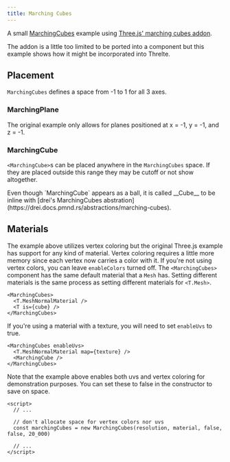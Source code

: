 ```yaml
---
title: Marching Cubes
---
```


A small [MarchingCubes](https://en.wikipedia.org/wiki/Marching_cubes) example using [Three.js' marching cubes addon](https://threejs.org/examples/webgl_marchingcubes.html).

<Example path="marching-cubes/lava-lamp" />

The addon is a little too limited to be ported into a component but this example shows how it might be incorporated into Threlte.

## Placement

`MarchingCubes` defines a space from -1 to 1 for all 3 axes.

### MarchingPlane

The original example only allows for planes positioned at x = -1, y = -1, and z = -1.

### MarchingCube

`<MarchingCube>`s can be placed anywhere in the `MarchingCubes` space. If they are placed outside this range they may be cutoff or not show altogether.

<Tip type="info">
  Even though `MarchingCube` appears as a ball, it is called __Cube__ to be inline with [drei's
  MarchingCubes abstration](https://drei.docs.pmnd.rs/abstractions/marching-cubes).
</Tip>

## Materials

The example above utilizes vertex coloring but the original Three.js example has
support for any kind of material. Vertex coloring requires a little more memory
since each vertex now carries a color with it. If you're not using vertex colors,
you can leave `enableColors` turned off. The `<MarchingCubes>` component has the
same default material that a `Mesh` has. Setting different materials is the same
process as setting different materials for `<T.Mesh>`.

```svelte
<MarchingCubes>
  <T.MeshNormalMaterial />
  <T is={cube} />
</MarchingCubes>
```

If you're using a material with a texture, you will need to set `enableUvs` to true.

```svelte
<MarchingCubes enableUvs>
  <T.MeshNormalMaterial map={texture} />
  <MarchingCube />
</MarchingCubes>
```

Note that the example above enables both uvs and vertex coloring for demonstration purposes. You can set these to false in the constructor to save on space.

```svelte title="MarchingCubes.svelte" {5}
<script>
  // ...

  // don't allocate space for vertex colors nor uvs
  const marchingCubes = new MarchingCubes(resolution, material, false, false, 20_000)

  // ...
</script>
```
